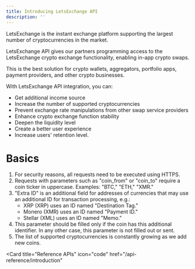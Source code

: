 ```yaml
---
title: Introducing LetsExchange API
description: ''
---
```


LetsExchange is the instant exchange platform supporting the largest number of cryptocurrencies in the market.

LetsExchange API gives our partners programming access to the LetsExchange crypto exchange functionality, enabling in-app crypto swaps.

This is the best solution for crypto wallets, aggregators, portfolio apps, payment providers, and other crypto businesses.

With LetsExchange API integration, you can:
- Get additional income source
- Increase the number of supported cryptocurrencies
- Prevent exchange rate manipulations from other swap service providers
- Enhance crypto exchange function stability
- Deepen the liquidity level
- Create a better user experience
- Increase users' retention level.


# Basics

1. For security reasons, all requests need to be executed using HTTPS.
2. Requests with parameters such as "coin_from" or "coin_to" require a coin ticker in uppercase. Examples: "BTC," "ETH," "XMR."
3. "Extra ID" is an additional field for addresses of currencies that may use an additional ID for transaction processing, e.g.:
    - XRP (XRP) uses an ID named "Destination Tag."
    - Monero (XMR) uses an ID named "Payment ID."
    - Stellar (XML) uses an ID named "Memo."
4. This parameter should be filled only if the coin has this additional identifier. In any other case, this parameter is not filled out or sent.
5. The list of supported cryptocurrencies is constantly growing as we add new coins.


<Card
    title="Reference APIs"
    icon="code"
    href="/api-reference/introduction"
>
</Card>
